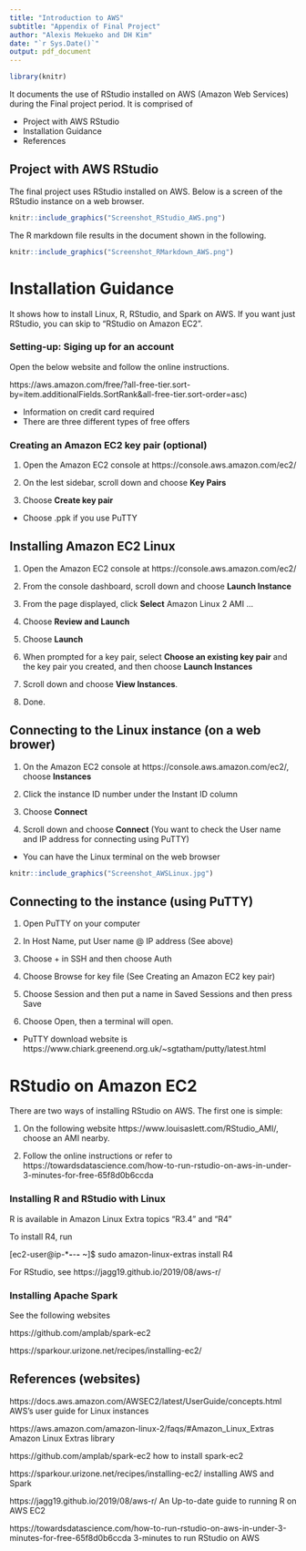```yaml
---
title: "Introduction to AWS"
subtitle: "Appendix of Final Project"
author: "Alexis Mekueko and DH Kim"
date: "`r Sys.Date()`"
output: pdf_document
---
```


```r
library(knitr)
```

It documents the use of RStudio installed on AWS (Amazon Web Services) during the Final project period. It is comprised of 

- Project with AWS RStudio
- Installation Guidance
- References

## Project with AWS RStudio

The final project uses RStudio installed on AWS. Below is a screen of the RStudio instance on a web browser. 
```r
knitr::include_graphics("Screenshot_RStudio_AWS.png")
```

The R markdown file results in the document shown in the following.
```r
knitr::include_graphics("Screenshot_RMarkdown_AWS.png")
```

# Installation Guidance
It shows how to install Linux, R, RStudio, and Spark on AWS. If you want just RStudio, you can skip to "RStudio on Amazon EC2".

### Setting-up: Siging up for an account
Open the below website and follow the online instructions.

https://aws.amazon.com/free/?all-free-tier.sort-by=item.additionalFields.SortRank&all-free-tier.sort-order=asc)

- Information on credit card required 
- There are three different types of free offers

### Creating an Amazon EC2 key pair (optional)

1. Open the Amazon EC2 console at https://console.aws.amazon.com/ec2/ 

2. On the lest sidebar, scroll down and choose **Key Pairs**

3. Choose **Create key pair**

- Choose .ppk if you use PuTTY

 
## Installing Amazon EC2 Linux

1. Open the Amazon EC2 console at https://console.aws.amazon.com/ec2/ 

2. From the console dashboard, scroll down and choose **Launch Instance**

3. From the page displayed, click **Select** Amazon Linux 2 AMI ... 
4. Choose **Review and Launch**

5. Choose **Launch**

6. When prompted for a key pair, select **Choose an existing key pair** and the key pair you created, and then choose **Launch Instances**

7. Scroll down and choose **View Instances**.

8. Done.  

## Connecting to the Linux instance (on a web brower)  

1. On the Amazon EC2 console at https://console.aws.amazon.com/ec2/, choose **Instances**

2. Click the instance ID number under the Instant ID column

2. Choose **Connect** 

3. Scroll down and choose **Connect** (You want to check the User name and IP address for connecting using PuTTY)

- You can have the Linux terminal on the web browser

```r
knitr::include_graphics("Screenshot_AWSLinux.jpg")
```

## Connecting to the instance (using PuTTY)  

1. Open PuTTY on your computer

2. In Host Name, put User name @ IP address (See above)

3. Choose + in SSH and then choose Auth

4. Choose Browse for key file (See Creating an Amazon EC2 key pair)

5. Choose Session and then put a name in Saved Sessions and then press Save

6. Choose Open, then a terminal will open.

- PuTTY download website is https://www.chiark.greenend.org.uk/~sgtatham/putty/latest.html

# RStudio on Amazon EC2
There are two ways of installing RStudio on AWS. The first one is simple:

1. On the following website https://www.louisaslett.com/RStudio_AMI/, choose an AMI nearby. 

2. Follow the online instructions or refer to https://towardsdatascience.com/how-to-run-rstudio-on-aws-in-under-3-minutes-for-free-65f8d0b6ccda

### Installing R and RStudio with Linux
R is available in Amazon Linux Extra topics "R3.4" and "R4"

To install R4, run

[ec2-user@ip-***-**-**-** ~]$ sudo amazon-linux-extras install R4

For RStudio, see https://jagg19.github.io/2019/08/aws-r/ 

### Installing Apache Spark
See the following websites

https://github.com/amplab/spark-ec2

https://sparkour.urizone.net/recipes/installing-ec2/

## References (websites)
https://docs.aws.amazon.com/AWSEC2/latest/UserGuide/concepts.html AWS's user guide for Linux instances

https://aws.amazon.com/amazon-linux-2/faqs/#Amazon_Linux_Extras Amazon Linux Extras library

https://github.com/amplab/spark-ec2 how to install spark-ec2

https://sparkour.urizone.net/recipes/installing-ec2/ installing AWS and Spark

https://jagg19.github.io/2019/08/aws-r/ An Up-to-date guide to running R on AWS EC2    

https://towardsdatascience.com/how-to-run-rstudio-on-aws-in-under-3-minutes-for-free-65f8d0b6ccda 3-minutes to run RStudio on AWS
